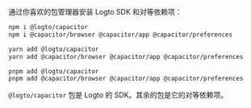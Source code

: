 
通过你喜欢的包管理器安装 Logto SDK 和对等依赖项：

<Tabs>

  <TabItem value="npm" label="npm">

```bash
npm i @logto/capacitor
npm i @capacitor/browser @capacitor/app @capacitor/preferences
```

  </TabItem>
  <TabItem value="yarn" label="Yarn">

```bash
yarn add @logto/capacitor
yarn add @capacitor/browser @capacitor/app @capacitor/preferences
```

  </TabItem>
  <TabItem value="pnpm" label="pnpm">

```bash
pnpm add @logto/capacitor
pnpm add @capacitor/browser @capacitor/app @capacitor/preferences
```

  </TabItem>

</Tabs>

`@logto/capacitor` 包是 Logto 的 SDK。其余的包是它的对等依赖项。
